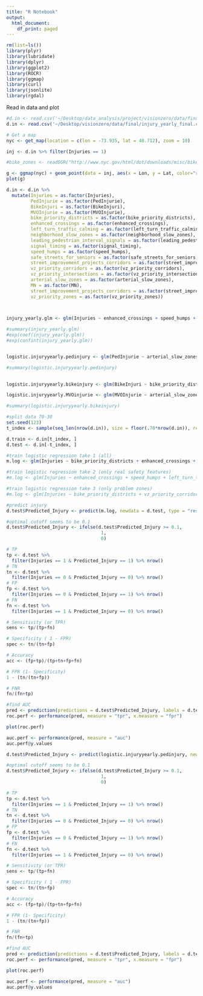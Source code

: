 ```yaml
---
title: "R Notebook"
output:
  html_document:
    df_print: paged
---
```




```r
rm(list=ls())
library(plyr)
library(lubridate)
library(dplyr)
library(ggplot2)
library(ROCR)
library(ggmap)
library(curl)
library(jsonlite)
library(rgdal)

```


Read in data and plot
```r
#d.in <- read.csv('~/Desktop/data_analysis/project/visionzero/data/final/injury_yearly_final.csv', header = TRUE)
d.in <- read.csv('~/Desktop/visionzero/data/final/injury_yearly_final.csv', header = TRUE)

# Get a map
nyc <- get_map(location = c(lon = -73.935, lat = 40.712), zoom = 10)

inj <- d.in %>% filter(Injuries == 1)

#bike_zones <- readOGR("http://www.nyc.gov/html/dot/downloads/misc/bike_priority_districts.json")

g <- ggmap(nyc) + geom_point(data = inj, aes(x = Lon, y = Lat, color="red"), size = 1, shape = 21) 
plot(g)

```


```r

d.in <- d.in %>%
  mutate(Injuries = as.factor(Injuries),
         PedInjurie = as.factor(PedInjurie),
         BikeInjuri = as.factor(BikeInjuri),
         MVOInjurie = as.factor(MVOInjurie),
         bike_priority_districts = as.factor(bike_priority_districts),
         enhanced_crossings = as.factor(enhanced_crossings),
         left_turn_traffic_calming = as.factor(left_turn_traffic_calming),
         neighborhood_slow_zones = as.factor(neighborhood_slow_zones), 
         leading_pedestrian_interval_signals = as.factor(leading_pedestrian_interval_signals), 
         signal_timing = as.factor(signal_timing), 
         speed_humps = as.factor(speed_humps), 
         safe_streets_for_seniors = as.factor(safe_streets_for_seniors),
         street_improvement_projects_corridors = as.factor(street_improvement_projects_corridors),
         vz_priority_corridors = as.factor(vz_priority_corridors),
         vz_priority_intersections = as.factor(vz_priority_intersections),
         arterial_slow_zones = as.factor(arterial_slow_zones), 
         MN = as.factor(MN), 
         street_improvement_projects_corridors = as.factor(street_improvement_projects_corridors),
         vz_priority_zones = as.factor(vz_priority_zones))

  
```


```r

injury_yearly.glm <- glm(Injuries ~ enhanced_crossings + speed_humps + left_turn_traffic_calming + arterial_slow_zones + leading_pedestrian_interval_signals + signal_timing + safe_streets_for_seniors + street_improvement_projects_corridors + neighborhood_slow_zones, family = "binomial", data = d.in)

#summary(injury_yearly.glm)
#exp(coef(injury_yearly.glm))
#exp(confint(injury_yearly.glm))


logistic.injuryyearly.pedinjury <- glm(PedInjurie ~ arterial_slow_zones + enhanced_crossings + speed_humps + left_turn_traffic_calming + leading_pedestrian_interval_signals + street_improvement_projects_corridors + neighborhood_slow_zones, family = "binomial", data = d.in)

#summary(logistic.injuryyearly.pedinjury)

 
logistic.injuryyearly.bikeinjury <- glm(BikeInjuri ~ bike_priority_districts + enhanced_crossings + speed_humps + left_turn_traffic_calming + arterial_slow_zones + signal_timing + street_improvement_projects_corridors + neighborhood_slow_zones, family = "binomial", data = d.in)

logistic.injuryyearly.MVOinjurie <- glm(MVOInjurie ~ arterial_slow_zones + enhanced_crossings + speed_humps + left_turn_traffic_calming + street_improvement_projects_corridors + neighborhood_slow_zones, family = "binomial", data = d.in)

#summary(logistic.injuryyearly.bikeinjury) 
```

```r
#split data 70-30
set.seed(123)  
t_index <- sample(seq_len(nrow(d.in)), size = floor(.70*nrow(d.in)), replace = F)

d.train <- d.in[t_index, ]
d.test <- d.in[-t_index, ] 

#train logistic regression take 1 (all)
m.log <- glm(Injuries ~ bike_priority_districts + enhanced_crossings + speed_humps + left_turn_traffic_calming + arterial_slow_zones + leading_pedestrian_interval_signals + signal_timing + safe_streets_for_seniors + street_improvement_projects_corridors + vz_priority_corridors + vz_priority_intersections + vz_priority_zones, data = d.train, family = "binomial")

#train logistic regression take 2 (only real safety features)
#m.log <- glm(Injuries ~ enhanced_crossings + speed_humps + left_turn_traffic_calming + arterial_slow_zones + leading_pedestrian_interval_signals + signal_timing + safe_streets_for_seniors + street_improvement_projects_corridors + neighborhood_slow_zones, data = d.train, family = "binomial")

#train logistic regression take 3 (only problem zones)
#m.log <- glm(Injuries ~ bike_priority_districts + vz_priority_corridors + vz_priority_intersections + vz_priority_zones, data = d.train, family = "binomial")

#predict injury
d.test$Predicted_Injury <- predict(m.log, newdata = d.test, type = "response")

#optimal cutoff seems to be 0.1
d.test$Predicted_Injury <- ifelse(d.test$Predicted_Injury >= 0.1,
                                   1,
                                   0) 

# TP
tp <- d.test %>%
  filter(Injuries == 1 & Predicted_Injury == 1) %>% nrow()
# TN
tn <- d.test %>%
  filter(Injuries == 0 & Predicted_Injury == 0) %>% nrow()
# FP
fp <- d.test %>%
  filter(Injuries == 0 & Predicted_Injury == 1) %>% nrow()
# FN
fn <- d.test %>%
  filter(Injuries == 1 & Predicted_Injury == 0) %>% nrow()

# Sensitivity (or TPR)
sens <- tp/(tp+fn)

# Specificity ( 1 - FPR)
spec <- tn/(tn+fp)

# Accuracy
acc <- (fp+tp)/(tp+tn+fp+fn)

# FPR (1- Specificity)
1 - (tn/(tn+fp))

# FNR
fn/(fn+tp)

#find AUC
pred <- prediction(predictions = d.test$Predicted_Injury, labels = d.test$Injuries)
roc.perf <- performance(pred, measure = "tpr", x.measure = "fpr")

plot(roc.perf)

auc.perf <- performance(pred, measure = "auc")
auc.perf@y.values

```

```r
d.test$Predicted_Injury <- predict(logistic.injuryyearly.pedinjury, newdata = d.test, type = "response")

#optimal cutoff seems to be 0.1
d.test$Predicted_Injury <- ifelse(d.test$Predicted_Injury >= 0.1,
                                   1,
                                   0) 

# TP
tp <- d.test %>%
  filter(Injuries == 1 & Predicted_Injury == 1) %>% nrow()
# TN
tn <- d.test %>%
  filter(Injuries == 0 & Predicted_Injury == 0) %>% nrow()
# FP
fp <- d.test %>%
  filter(Injuries == 0 & Predicted_Injury == 1) %>% nrow()
# FN
fn <- d.test %>%
  filter(Injuries == 1 & Predicted_Injury == 0) %>% nrow()

# Sensitivity (or TPR)
sens <- tp/(tp+fn)

# Specificity ( 1 - FPR)
spec <- tn/(tn+fp)

# Accuracy
acc <- (fp+tp)/(tp+tn+fp+fn)

# FPR (1- Specificity)
1 - (tn/(tn+fp))

# FNR
fn/(fn+tp)

#find AUC
pred <- prediction(predictions = d.test$Predicted_Injury, labels = d.test$Injuries)
roc.perf <- performance(pred, measure = "tpr", x.measure = "fpr")

plot(roc.perf)

auc.perf <- performance(pred, measure = "auc")
auc.perf@y.values
```

